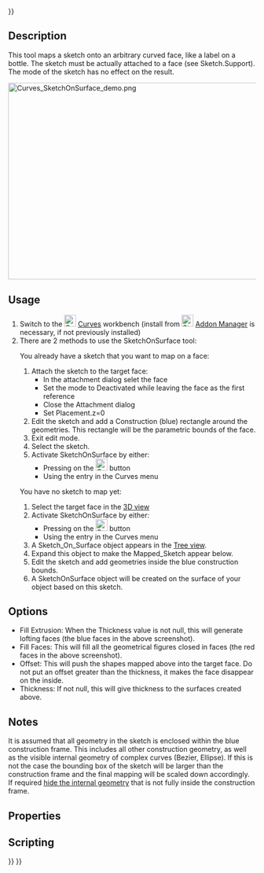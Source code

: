 <languages/>
{{UnfinishedDocu{{#translation:}}}}

{{Docnav
|[[Curves_IsoCurve|IsoCurve]]
|[[Curves_ProfileSupport|ProfileSupport]]
|[[Curves_Workbench|Curves]]
|IconL=Curves_IsoCurve.svg
|IconR=Curves_ProfileSupport.svg
|IconC=Curves_workbench_icon.svg
}}

{{GuiCommand
|Name=Curves SketchOnSurface
|MenuLocation=Surfaces → Sketch on Surface
|Workbenches=[[Curves_Workbench|Curves]]
}}

==Description==

This tool maps a sketch onto an arbitrary curved face, like a label on a bottle.
The sketch must be actually attached to a face (see Sketch.Support).
The {{incode|Map}} mode of the sketch has no effect on the result.

[[File:Curves_SketchOnSurface_demo.png|600x400px]]
{{Caption|Above: shows the {{incode|Sketch_On_Surface}} object applied to the cylinder face (left) and the source sketch in edit mode (right)}}

==Usage==

# Switch to the [[Image:Curves_workbench_icon.svg|24px]] [[Curves_Workbench|Curves]] workbench (install from [[Image:Std_AddonMgr.svg|24px]] [[Std_AddonMgr|Addon Manager]] is necessary, if not previously installed)
# There are 2 methods to use the SketchOnSurface tool:
#; You already have a sketch that you want to map on a face:
## Attach the sketch to the target face:
##* In the attachment dialog selet the face
##* Set the mode to Deactivated while leaving the face as the first reference
##* Close the Attachment dialog
##* Set Placement.z=0
## Edit the sketch and add a Construction (blue) rectangle around the geometries. This rectangle will be the parametric bounds of the face. 
## Exit edit mode.
## Select the sketch.
## Activate SketchOnSurface by either:
##* Pressing on the [[Image:Curves_SketchOnSurface.svg|24px]] button 
##* Using the {{MenuCommand|Surfaces → Sketch on Surface}} entry in the Curves menu
#; You have no sketch to map yet:
## Select the target face in the [[3D_view|3D view]] 
## Activate SketchOnSurface by either:
##* Pressing on the [[Image:Curves_SketchOnSurface.svg|24px]] button 
##* Using the {{MenuCommand|Surfaces → Sketch on Surface}} entry in the Curves menu
## A Sketch_On_Surface object appears in the [[Tree_view|Tree view]].
## Expand this object to make the Mapped_Sketch appear below.
## Edit the sketch and add geometries inside the blue construction bounds.
## A SketchOnSurface object will be created on the surface of your object based on this sketch.

==Options== 

* Fill Extrusion: When the Thickness value is not null, this will generate lofting faces (the blue faces in the above screenshot).
* Fill Faces: This will fill all the geometrical figures closed in faces (the red faces in the above screenshot).
* Offset: This will push the shapes mapped above into the target face. Do not put an offset greater than the thickness, it makes the face disappear on the inside.
* Thickness: If not null, this will give thickness to the surfaces created above.

==Notes==

It is assumed that all geometry in the sketch is enclosed within the blue construction frame. This includes all other construction geometry, as well as the visible internal geometry of complex curves (Bezier, Ellipse). If this is not the case the bounding box of the sketch will be larger than the construction frame and the final mapping will be scaled down accordingly. If required [[Sketcher_RestoreInternalAlignmentGeometry|hide the internal geometry]] that is not fully inside the construction frame.

==Properties==

==Scripting==


{{Docnav
|[[Curves_IsoCurve|IsoCurve]]
|[[Curves_ProfileSupport|ProfileSupport]]
|[[Curves_Workbench|Curves]]
|IconL=Curves_IsoCurve.svg
|IconR=Curves_ProfileSupport.svg
|IconC=Curves_workbench_icon.svg
}}

{{Curves Tools navi{{#translation:}}}}
{{Userdocnavi{{#translation:}}}}